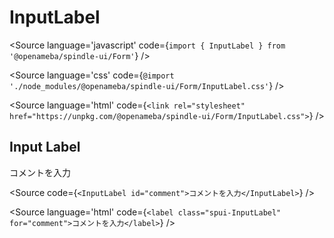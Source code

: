 
# InputLabel

<Meta title="Form/InputLabel" component={InputLabel} />

<Source
  language='javascript'
  code={`import { InputLabel } from '@openameba/spindle-ui/Form'`}
/>

<Source
  language='css'
  code={`@import './node_modules/@openameba/spindle-ui/Form/InputLabel.css'`}
/>

<Source
  language='html'
  code={`<link rel="stylesheet" href="https://unpkg.com/@openameba/spindle-ui/Form/InputLabel.css">`}
/>

## Input Label

<Preview withSource="open">
  <Story name="Input Label">
    <InputLabel id="comment">コメントを入力</InputLabel>
  </Story>
</Preview>

<Source
  code={`
<InputLabel id="comment">コメントを入力</InputLabel>
  `}
/>

<Source
  language='html'
  code={`
<label class="spui-InputLabel" for="comment">コメントを入力</label>
  `}
/>
